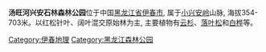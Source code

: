 '''汤旺河兴安石林森林公园'''位于中国[[黑龙江省|黑龙江省]][[伊春市|伊春市]], 属于[[小兴安岭|小兴安岭]]山脉, 海拔354-703米。以红松针叶、阔叶混交原始林为主, 主要植物有[[云杉|云杉]]、[[落叶松|落叶松]]和[[白桦|白桦]]等。
[[Category:伊春地理|Category:伊春地理]]
[[Category:黑龙江森林公园|Category:黑龙江森林公园]]